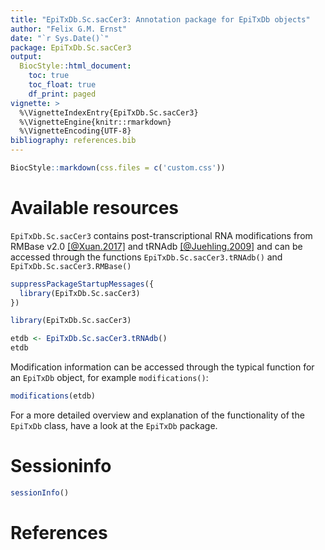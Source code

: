 ```yaml
---
title: "EpiTxDb.Sc.sacCer3: Annotation package for EpiTxDb objects"
author: "Felix G.M. Ernst"
date: "`r Sys.Date()`"
package: EpiTxDb.Sc.sacCer3
output:
  BiocStyle::html_document:
    toc: true
    toc_float: true
    df_print: paged
vignette: >
  %\VignetteIndexEntry{EpiTxDb.Sc.sacCer3}
  %\VignetteEngine{knitr::rmarkdown}
  %\VignetteEncoding{UTF-8}
bibliography: references.bib
---
```


```r
BiocStyle::markdown(css.files = c('custom.css'))
```

# Available resources

`EpiTxDb.Sc.sacCer3` contains post-transcriptional RNA modifications from RMBase
v2.0 [[@Xuan.2017]](#References) and tRNAdb [[@Juehling.2009]](#References) and
can be accessed through the functions `EpiTxDb.Sc.sacCer3.tRNAdb()` and
`EpiTxDb.Sc.sacCer3.RMBase()`

```r
suppressPackageStartupMessages({
  library(EpiTxDb.Sc.sacCer3)
})
```
```r
library(EpiTxDb.Sc.sacCer3)
```
```r
etdb <- EpiTxDb.Sc.sacCer3.tRNAdb()
etdb
```

Modification information can be accessed through the typical function for an
`EpiTxDb` object, for example `modifications()`:

```r
modifications(etdb)
```

For a more detailed overview and explanation of the functionality of the 
`EpiTxDb` class, have a look at the `EpiTxDb` package.

# Sessioninfo

```r
sessionInfo()
```

<a name="References"></a>

# References
